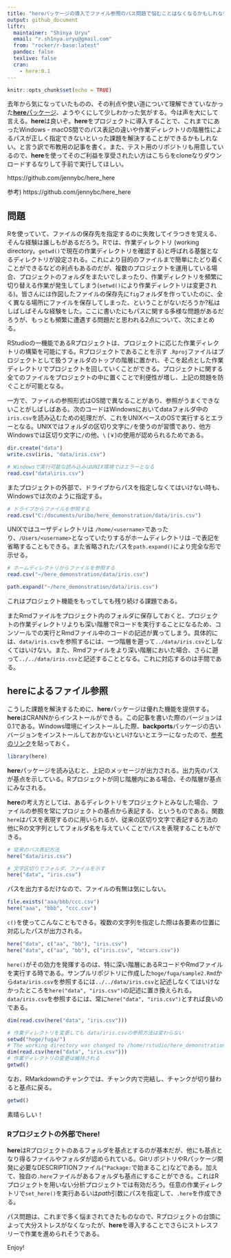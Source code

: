 ```yaml
---
title: "hereパッケージの導入でファイル参照のパス問題で悩むことはなくなるかもしれない"
output: github_document
liftr:
  maintainer: "Shinya Uryu"
  email: "r.sh1nya.uryu@gmail.com"
  from: "rocker/r-base:latest"
  pandoc: false
  texlive: false
  cran:
    - here:0.1
---
```


```r
knitr::opts_chunk$set(echo = TRUE)
```

去年から気になっていたものの、その利点や使い道について理解できていなかった[**here**パッケージ](https://krlmlr.github.io/here/)、ようやくにして少しわかった気がする。今は声を大にして言える。**here**は良いぞ。**here**をプロジェクトに導入することで、これまでにあったWindows - macOS間でのパス表記の違いや作業ディレクトリの階層性によるパスが正しく指定できないといった課題を解決することができるかもしれない。と言う訳で布教用の記事を書く。また、テスト用のリポジトリも用意しているので、**here**を使ってそのご利益を享受されたい方はこちらをcloneなりダウンロードするなりして手前で実行してほしい。

https://github.com/jennybc/here_here

参考) https://github.com/jennybc/here_here

## 問題

Rを使っていて、ファイルの保存先を指定するのに失敗してイラつきを覚える、そんな経験は誰しもがあるだろう。Rでは、作業ディレクトリ (working directory。`getwd()`で現在の作業ディレクトリを確認する)と呼ばれる基盤となるディレクトリが設定される。これにより目的のファイルまで簡単にたどり着くことができるなどの利点もあるのだが、複数のプロジェクトを運用している場合、プロジェクトのフォルダをまたいでしまったり、作業ディレクトリを頻繁に切り替える作業が発生してしまう(`setwd()`により作業ディレクトリは変更される)。皆さんには作図したファイルの保存先に`fig`フォルダを作っていたのに、全く異なる場所にファイルを保存してしまった、ということがないだろうか?私はしばしばそんな経験をした。ここに書いたにもパスに関する多様な問題があるだろうが、もっとも頻繁に遭遇する問題だと思われる2点について、次にまとめる。

RStudioの一機能であるRプロジェクトは、プロジェクトに応じた作業ディレクトリの構築を可能にする。Rプロジェクトであることを示す `.Rproj`ファイルはプロジェクトとして扱うフォルダのトップの階層に置かれ、そこを起点とした作業ディレクトリでプロジェクトを回していくことができる。プロジェクトに関する全てのファイルをプロジェクトの中に置くことで利便性が増し、上記の問題を防ぐことが可能となる。

一方で、ファイルの参照形式はOS間で異なることがあり、参照がうまくできないことがしばしばある。次のコードはWindowsにおいてdataフォルダ中の`iris.csv`を読み込むための処理だが、これをUNIXベースのOSで実行するとエラーとなる。UNIXではフォルダの区切り文字に`/`を使うのが習慣であり、他方Windowsでは区切り文字に`/`の他、`\` (`￥`)の使用が認められるためである。

```r
dir.create("data")
write.csv(iris, "data/iris.csv")
```


```r
# Windowsで実行可能な読み込みはUNIX環境ではエラーとなる
read.csv("data\iris.csv")
```

またプロジェクトの外部で、ドライブからパスを指定しなくてはいけない時も、Windowsでは次のように指定する。

```r
# ドライブからファイルを参照する
read.csv("C:/documents/uribo/here_demonstration/data/iris.csv")
```

UNIXではユーザディレクトリは `/home/<username>`であったり、`/Users/<username>`となっていたりするがホームディレクトリは `~`で表記を省略することもできる。また省略されたパスを`path.expand()`により完全な形で示せる。

```r
# ホームディレクトリからファイルを参照する
read.csv("~/here_demonstration/data/iris.csv")
```

```r
path.expand("~/here_demonstration/data/iris.csv")
```

これはプロジェクト機能をもってしても残り続ける課題である。

またRmdファイルをプロジェクト内のフォルダに保存しておくと、プロジェクトの作業ディレクトリよりも深い階層でRコードを実行することになるため、コンソールでの実行とRmdファイル中のコードの記述が異ってしまう。具体的には、`data/iris.csv`を参照するには、一つ階層を遡って`../data/iris.csv`としなくてはいけない。また、Rmdファイルをより深い階層においた場合、さらに遡って`../../data/iris.csv`と記述することとなる。これに対応するのは手間である。

## hereによるファイル参照

こうした課題を解決するために、**here**パッケージは優れた機能を提供する。**here**はCRANNからインストールができる。この記事を書いた際のバージョンは0.1である。Windows環境にインストールした際、**backports**パッケージの古いバージョンをインストールしておかないといけないとエラーになったので、[参考のリンク](https://stackoverflow.com/questions/46416458/backports-1-1-1-package-fails-to-install)を貼っておく。

```r
library(here)
```

**here**パッケージを読み込むと、上記のメッセージが出力される。出力先のパスが基点を示している。Rプロジェクトが同じ階層内にある場合、その階層が基点にみなされる。

**here**の考え方としては、あるディレクトリをプロジェクトとみなした場合、ファイルの参照を常にプロジェクトの基点から表記する、というものである。関数`here`はパスを表現するのに用いられるが、従来の区切り文字で表記する方法の他にRの文字列としてフォルダ名を与えていくことでパスを表現することもができる。

```r
# 従来のパス表記方法
here("data/iris.csv")

# 文字区切りでフォルダ、ファイルを示す
here("data", "iris.csv")
```

パスを出力するだけなので、ファイルの有無は気にしない。
```r
file.exists("aaa/bbb/ccc.csv")
here("aaa", "bbb", "ccc.csv")
```

`c()`を使ってこんなこともできる。複数の文字列を指定した際は各要素の位置に対応したパスが出力される。

```r
here("data", c("aa", "bb"), "iris.csv")
here("data", c("aa", "bb"), c("iris.csv", "mtcars.csv"))
```

`here()`がその効力を発揮するのは、特に深い階層にあるRコードやRmdファイルを実行する時である。サンプルリポジトリに作成した`hoge/fuga/sample2.Rmd`から`data/iris.csv`を参照するには`../../data/iris.csv`と記述しなくてはいけなかったところを`here("data", "iris.csv")`の記述に置き換えられる。`data/iris.csv`を参照するには、常に`here("data", "iris.csv")`とすれば良いのである。

```r
dim(read.csv(here("data", "iris.csv")))
```


```r
# 作業ディレクトリを変更しても data/iris.csvの参照方法は変わらない
setwd("hoge/fuga/")
# The working directory was changed to /home/rstudio/here_demonstration/hoge/fuga inside a notebook chunk. The working directory will be reset when the chunk is finished running. Use the knitr root.dir option in the setup chunk to change the working directory for notebook chunks.
dim(read.csv(here("data", "iris.csv")))
# 作業ディレクトリの変更は維持される
getwd()
```

なお、RMarkdownのチャンクでは、チャンク内で完結し、チャンクが切り替わると基点に戻る。

```r
getwd()
```

素晴らしい！

### Rプロジェクトの外部でhere!

**here**はRプロジェクトのあるフォルダを基点とするのが基本だが、他にも基点となり得るファイルやフォルダが認められている。GitリポジトリやRパッケージ開発に必要なDESCRIPTIONファイル(`^Package:`で始まること)などである。加えて、独自の`.here`ファイルがあるフォルダも基点にすることができる。これはRプロジェクトを用いない分析プロジェクトでは有効だろう。任意の作業ディレクトリで`set_here()`を実行あるいは*path*引数にパスを指定して、`.here`を作成できる。

パス問題は、これまで多く悩まされてきたものなので、Rプロジェクトの台頭によって大分ストレスがなくなったが、**here**を導入することでさらにストレスフリーで作業を進められそうである。

Enjoy!
